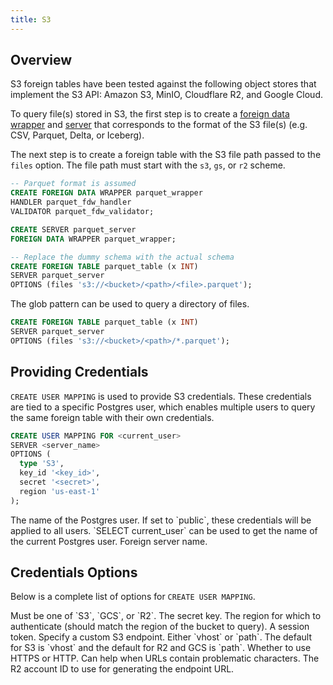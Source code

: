 ```yaml
---
title: S3
---
```


## Overview

S3 foreign tables have been tested against the following object stores that implement the S3 API: Amazon S3, MinIO, Cloudflare R2, and
Google Cloud.

To query file(s) stored in S3, the first step is to create a [foreign data wrapper](/analytics/import/overview#foreign-data-wrapper) and
[server](/analytics/import/overview#foreign-server) that corresponds to the format of the S3 file(s) (e.g. CSV, Parquet, Delta, or Iceberg).

The next step is to create a foreign table with the S3 file path passed to the `files` option. The file path must start with the `s3`, `gs`, or
`r2` scheme.

```sql
-- Parquet format is assumed
CREATE FOREIGN DATA WRAPPER parquet_wrapper
HANDLER parquet_fdw_handler
VALIDATOR parquet_fdw_validator;

CREATE SERVER parquet_server
FOREIGN DATA WRAPPER parquet_wrapper;

-- Replace the dummy schema with the actual schema
CREATE FOREIGN TABLE parquet_table (x INT)
SERVER parquet_server
OPTIONS (files 's3://<bucket>/<path>/<file>.parquet');
```

The glob pattern can be used to query a directory of files.

```sql
CREATE FOREIGN TABLE parquet_table (x INT)
SERVER parquet_server
OPTIONS (files 's3://<bucket>/<path>/*.parquet');
```

## Providing Credentials

`CREATE USER MAPPING` is used to provide S3 credentials. These credentials are tied to a specific Postgres user, which enables
multiple users to query the same foreign table with their own credentials.

```sql
CREATE USER MAPPING FOR <current_user>
SERVER <server_name>
OPTIONS (
  type 'S3',
  key_id '<key_id>',
  secret '<secret>',
  region 'us-east-1'
);
```

<ParamField body="current_user" required>
  The name of the Postgres user. If set to `public`, these credentials will be
  applied to all users. `SELECT current_user` can be used to get the name of the
  current Postgres user.
</ParamField>
<ParamField body="server_name" required>
  Foreign server name.
</ParamField>

## Credentials Options

Below is a complete list of options for `CREATE USER MAPPING`.

<ParamField body="type" required>
  Must be one of `S3`, `GCS`, or `R2`.
</ParamField>
<ParamField body="secret">The secret key.</ParamField>
<ParamField body="region" default="us-east-1">
  The region for which to authenticate (should match the region of the bucket to
  query).
</ParamField>
<ParamField body="session_token">A session token.</ParamField>
<ParamField body="endpoint">Specify a custom S3 endpoint.</ParamField>
<ParamField body="url_style">
  Either `vhost` or `path`. The default for S3 is `vhost` and the default for R2
  and GCS is `path`.
</ParamField>
<ParamField body="use_ssl" default="true">
  Whether to use HTTPS or HTTP.
</ParamField>
<ParamField body="url_compatibility_mode" default="true">
  Can help when URLs contain problematic characters.
</ParamField>
<ParamField body="account_id">
  The R2 account ID to use for generating the endpoint URL.
</ParamField>
